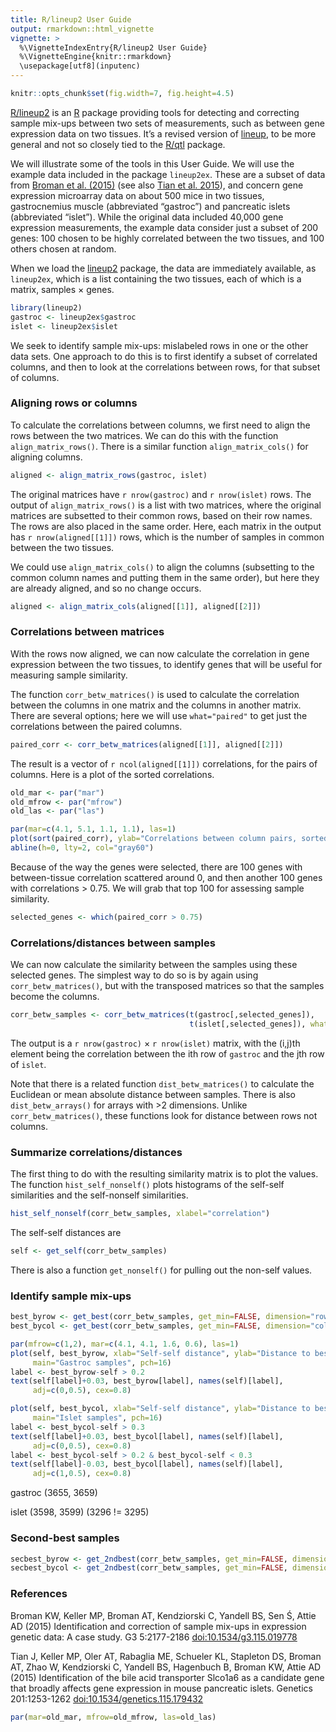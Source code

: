 ```yaml
---
title: R/lineup2 User Guide
output: rmarkdown::html_vignette
vignette: >
  %\VignetteIndexEntry{R/lineup2 User Guide}
  %\VignetteEngine{knitr::rmarkdown}
  \usepackage[utf8](inputenc)
---
```


```r
knitr::opts_chunk$set(fig.width=7, fig.height=4.5)
```


[R/lineup2](https://github.com/kbroman/lineup2)
is an [R](https://www.r-project.org) package
providing tools for detecting and
correcting sample mix-ups between two sets of measurements, such as
between gene expression data on two tissues. It's a revised
version of [lineup](https://github.com/kbroman/lineup), to be more
general and not so closely tied to the [R/qtl](http://rqtl.org)
package.

We will illustrate some of the tools in this User Guide. We will use
the example data included in the package `lineup2ex`. These are a
subset of data from [Broman et al.
(2015)](https://doi.org/10.1534/g3.115.019778) (see also [Tian et al.
2015](https://doi.org/10.1534/genetics.115.179432)), and concern gene
expression microarray data on about 500 mice in two tissues,
gastrocnemius muscle (abbreviated "gastroc") and pancreatic islets
(abbreviated "islet"). While the original data included 40,000 gene
expression measurements, the example data consider just a subset of
200 genes: 100 chosen to be highly correlated between the two tissues,
and 100 others chosen at random.

When we load the [lineup2](https://github.com/kbroman/lineup2)
package, the data are immediately available, as `lineup2ex`, which is
a list containing the two tissues, each of which is a matrix, samples
&times; genes.

```r
library(lineup2)
gastroc <- lineup2ex$gastroc
islet <- lineup2ex$islet
```

We seek to identify sample mix-ups: mislabeled rows in one or the
other data sets. One approach to do this is to first identify a
subset of correlated columns, and then to look at the correlations
between rows, for that subset of columns.

### Aligning rows or columns

To calculate the correlations between columns, we first need to align
the rows between the two matrices. We can do this with the function
`align_matrix_rows()`. There is a similar function
`align_matrix_cols()` for aligning columns.

```r
aligned <- align_matrix_rows(gastroc, islet)
```

The original matrices have `r nrow(gastroc)` and `r nrow(islet)` rows.
The output of `align_matrix_rows()` is a list with two matrices, where
the original matrices are subsetted to their common rows, based on
their row names. The rows are also placed in the same order.
Here, each matrix in the output has `r nrow(aligned[[1]])`
rows, which is the number of samples in common between the two
tissues.

We could use `align_matrix_cols()` to align the columns (subsetting to
the common column names and putting them in the same order), but here they
are already aligned, and so no change occurs.

```r
aligned <- align_matrix_cols(aligned[[1]], aligned[[2]])
```

### Correlations between matrices

With the rows now aligned, we can now calculate the correlation in
gene expression between the two tissues, to identify genes that will
be useful for measuring sample similarity.

The function `corr_betw_matrices()` is used to calculate the
correlation between the columns in one matrix and the columns in
another matrix. There are several options; here we will use `what="paired"`
to get just the correlations between the paired columns.

```r
paired_corr <- corr_betw_matrices(aligned[[1]], aligned[[2]])
```

The result is a vector of `r ncol(aligned[[1]])` correlations, for the
pairs of columns. Here is a plot of the sorted correlations.

```r
old_mar <- par("mar")
old_mfrow <- par("mfrow")
old_las <- par("las")
```

```r
par(mar=c(4.1, 5.1, 1.1, 1.1), las=1)
plot(sort(paired_corr), ylab="Correlations between column pairs, sorted", pch=16)
abline(h=0, lty=2, col="gray60")
```

Because of the way the genes were selected, there are 100 genes
with between-tissue correlation scattered around 0, and then another
100 genes with correlations > 0.75. We will grab that top 100 for
assessing sample similarity.

```r
selected_genes <- which(paired_corr > 0.75)
```

### Correlations/distances between samples

We can now calculate the similarity between the samples using these
selected genes. The simplest way to do so is by again using
`corr_betw_matrices()`, but with the transposed matrices so that the
samples become the columns.

```r
corr_betw_samples <- corr_betw_matrices(t(gastroc[,selected_genes]),
                                        t(islet[,selected_genes]), what="all")
```

The output is a `r nrow(gastroc)` &times; `r nrow(islet)` matrix, with
the (i,j)th element being the correlation between the ith row of
`gastroc` and the jth row of `islet`.

Note that there is a related function `dist_betw_matrices()`
to calculate the Euclidean or mean absolute distance between samples.
There is also `dist_betw_arrays()` for arrays with >2 dimensions.
Unlike `corr_betw_matrices()`, these functions look for distance
between rows not columns.


### Summarize correlations/distances

The first thing to do with the resulting similarity matrix is to plot
the values. The function `hist_self_nonself()` plots histograms of the
self-self similarities and the self-nonself similarities.

```r
hist_self_nonself(corr_betw_samples, xlabel="correlation")
```

The self-self distances are


```r
self <- get_self(corr_betw_samples)
```

There is also a function `get_nonself()` for pulling out the non-self values.




### Identify sample mix-ups

```r
best_byrow <- get_best(corr_betw_samples, get_min=FALSE, dimension="row")
best_bycol <- get_best(corr_betw_samples, get_min=FALSE, dimension="column")
```

```r
par(mfrow=c(1,2), mar=c(4.1, 4.1, 1.6, 0.6), las=1)
plot(self, best_byrow, xlab="Self-self distance", ylab="Distance to best islet",
     main="Gastroc samples", pch=16)
label <- best_byrow-self > 0.2
text(self[label]+0.03, best_byrow[label], names(self)[label],
     adj=c(0,0.5), cex=0.8)

plot(self, best_bycol, xlab="Self-self distance", ylab="Distance to best gastroc",
     main="Islet samples", pch=16)
label <- best_bycol-self > 0.3
text(self[label]+0.03, best_bycol[label], names(self)[label],
     adj=c(0,0.5), cex=0.8)
label <- best_bycol-self > 0.2 & best_bycol-self < 0.3
text(self[label]-0.03, best_bycol[label], names(self)[label],
     adj=c(1,0.5), cex=0.8)
```

gastroc
(3655, 3659)

islet
(3598, 3599)
(3296 != 3295)





### Second-best samples

```r
secbest_byrow <- get_2ndbest(corr_betw_samples, get_min=FALSE, dimension="row")
secbest_bycol <- get_2ndbest(corr_betw_samples, get_min=FALSE, dimension="column")
```




### References

Broman KW, Keller MP, Broman AT, Kendziorski C, Yandell BS, Sen Ś,
Attie AD (2015) Identification and correction of sample mix-ups in
expression genetic data: A case study. G3 5:2177-2186
[doi:10.1534/g3.115.019778](https://doi.org/10.1534/g3.115.019778)

Tian J, Keller MP, Oler AT, Rabaglia ME, Schueler KL, Stapleton DS,
Broman AT, Zhao W, Kendziorski C, Yandell BS, Hagenbuch B, Broman KW,
Attie AD (2015) Identification of the bile acid transporter Slco1a6 as
a candidate gene that broadly affects gene expression in mouse
pancreatic islets. Genetics 201:1253-1262
[doi:10.1534/genetics.115.179432](https://doi.org/10.1534/genetics.115.179432)


```r
par(mar=old_mar, mfrow=old_mfrow, las=old_las)
```
